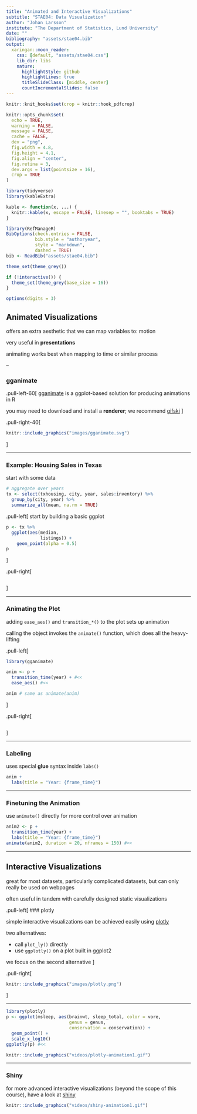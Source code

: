 ```yaml
---
title: "Animated and Interactive Visualizations"
subtitle: "STAE04: Data Visualization"
author: "Johan Larsson"
institute: "The Department of Statistics, Lund University"
date: ""
bibliography: "assets/stae04.bib"
output:
  xaringan::moon_reader:
    css: [default, "assets/stae04.css"]
    lib_dir: libs
    nature:
      highlightStyle: github
      highlightLines: true
      titleSlideClass: [middle, center]
      countIncrementalSlides: false
---
```


```r
knitr::knit_hooks$set(crop = knitr::hook_pdfcrop)

knitr::opts_chunk$set(
  echo = TRUE,
  warning = FALSE,
  message = FALSE,
  cache = FALSE,
  dev = "png",
  fig.width = 4.8,
  fig.height = 4.1,
  fig.align = "center",
  fig.retina = 3,
  dev.args = list(pointsize = 16),
  crop = TRUE
)

library(tidyverse)
library(kableExtra)

kable <- function(x, ...) {
  knitr::kable(x, escape = FALSE, linesep = "", booktabs = TRUE)
}

library(RefManageR)
BibOptions(check.entries = FALSE, 
           bib.style = "authoryear",
           style = "markdown",
           dashed = TRUE)
bib <- ReadBib("assets/stae04.bib")

theme_set(theme_grey())

if (!interactive()) {
  theme_set(theme_grey(base_size = 16))
}

options(digits = 3)
```

## Animated Visualizations

offers an extra aesthetic that we can map
variables to: motion

very useful in **presentations**

animating works best when mapping to time or similar process

--

### gganimate

.pull-left-60[
[gganimate](https://gganimate.com/) is a ggplot-based solution for producing
animations in R

you may need to download and install a
**renderer**; we recommend [gifski](https://gif.ski/)
]

.pull-right-40[
```r
knitr::include_graphics("images/gganimate.svg")
```

]


---

### Example: Housing Sales in Texas

start with some data

```r
# aggregate over years
tx <- select(txhousing, city, year, sales:inventory) %>%
  group_by(city, year) %>%
  summarize_all(mean, na.rm = TRUE)
```

.pull-left[
start by building a basic ggplot

```r
p <- tx %>%
  ggplot(aes(median, 
             listings)) +
    geom_point(alpha = 0.5)
p
```
]

.pull-right[
```r
```
]


---

### Animating the Plot

adding `ease_aes()` and `transition_*()` to the plot sets up animation

calling the object invokes the `animate()` function,
which does all the heavy-lifting

.pull-left[
```r
library(gganimate)

anim <- p +
  transition_time(year) + #<<
  ease_aes() #<<

anim # same as animate(anim)
```
]

.pull-right[
```r
```
]


---

### Labeling

uses special **glue** syntax inside `labs()`

```r
anim +
  labs(title = "Year: {frame_time}")
```


---

### Finetuning the Animation

use `animate()` directly for more control over animation

```r
anim2 <- p +
  transition_time(year) +
  labs(title = "Year: {frame_time}")
animate(anim2, duration = 20, nframes = 150) #<<
```

---

## Interactive Visualizations

great for most datasets, particularly complicated datasets, but can
only really be used on webpages

often useful in tandem with carefully designed static visualizations

.pull-left[
### plotly

simple interactive visualizations can be achieved easily using [plotly](https://plotly.com/)

two alternatives: 

- call `plot_ly()` directly
- use `ggplotly()` on a plot built in ggplot2

we focus on the second alternative
]

.pull-right[
```r
knitr::include_graphics("images/plotly.png")
```
]

---

```r
library(plotly)
p <- ggplot(msleep, aes(brainwt, sleep_total, color = vore, 
                        genus = genus, 
                        conservation = conservation)) +
  geom_point() +
  scale_x_log10()
ggplotly(p) #<<
```

```r
knitr::include_graphics("videos/plotly-animation1.gif")
```

---

### Shiny

for more advanced interactive visualizations (beyond the scope of this course), 
have a look at [shiny](https://shiny.rstudio.com/)

```r
knitr::include_graphics("videos/shiny-animation1.gif")
```


<!-- --- -->

<!-- ## References -->


<!-- ```{r, results = "asis", echo=FALSE} -->
<!-- PrintBibliography(bib) -->
<!-- ``` -->
